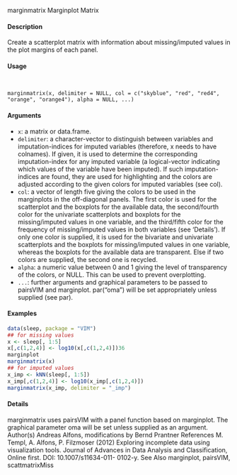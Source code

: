 marginmatrix
Marginplot Matrix

#### Description 

Create a scatterplot matrix with information about missing/imputed values in the plot margins of
each panel.

#### Usage 
<pre><code>

marginmatrix(x, delimiter = NULL, col = c("skyblue", "red", "red4",
"orange", "orange4"), alpha = NULL, ...)
</code></pre>

#### Arguments
* ``x``: a matrix or data.frame.
* ``delimiter``: a character-vector to distinguish between variables and imputation-indices for imputed variables (therefore, x needs to have colnames). If given, it is used to determine the corresponding imputation-index for any imputed variable (a logical-vector indicating which values of the variable have been imputed). If such imputation-indices are found, they are used for highlighting and the colors are adjusted according to the given colors for imputed variables (see col).
* ``col``: a vector of length five giving the colors to be used in the marginplots in the off-diagonal panels. The first color is used for the scatterplot and the boxplots for the available data, the second/fourth color for the univariate scatterplots and boxplots for the missing/imputed values in one variable, and the third/fifth color for the frequency of missing/imputed values in both variables (see ‘Details’). If only one color is supplied, it is used for the bivariate and univariate scatterplots and the boxplots for missing/imputed values in one variable, whereas the boxplots for the available data are transparent. Else if two colors are supplied, the second one is recycled.
* ``alpha``: a numeric value between 0 and 1 giving the level of transparency of the colors, or NULL. This can be used to prevent overplotting.
* ``...``: further arguments and graphical parameters to be passed to pairsVIM and marginplot.
par("oma") will be set appropriately unless supplied (see par).

#### Examples 
```r
data(sleep, package = "VIM")
## for missing values
x <- sleep[, 1:5]
x[,c(1,2,4)] <- log10(x[,c(1,2,4)])36
marginplot
marginmatrix(x)
## for imputed values
x_imp <- kNN(sleep[, 1:5])
x_imp[,c(1,2,4)] <- log10(x_imp[,c(1,2,4)])
marginmatrix(x_imp, delimiter = "_imp")
```

#### Details 

marginmatrix uses pairsVIM with a panel function based on marginplot.
The graphical parameter oma will be set unless supplied as an argument.
Author(s)
Andreas Alfons, modifications by Bernd Prantner
References
M. Templ, A. Alfons, P. Filzmoser (2012) Exploring incomplete data using visualization tools.
Journal of Advances in Data Analysis and Classification, Online first. DOI: 10.1007/s11634-011-
0102-y.
See Also
marginplot, pairsVIM, scattmatrixMiss
